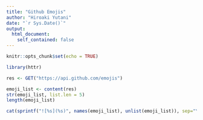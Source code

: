 ```yaml
---
title: "Github Emojis"
author: "Hiroaki Yutani"
date: "`r Sys.Date()`"
output:
  html_document:
    self_contained: false
---
```


```r
knitr::opts_chunk$set(echo = TRUE)
```

```r
library(httr)
```

```r
res <- GET("https://api.github.com/emojis")
```

```r
emoji_list <- content(res)
str(emoji_list, list.len = 5)
length(emoji_list)
```

```r
cat(sprintf("![%s](%s)", names(emoji_list), unlist(emoji_list)), sep="\n")
```